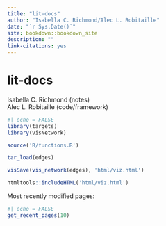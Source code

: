 ```yaml
---
title: "lit-docs"
author: "Isabella C. Richmond/Alec L. Robitaille"
date: "`r Sys.Date()`"
site: bookdown::bookdown_site
description: ""
link-citations: yes
---
```




# lit-docs  
Isabella C. Richmond (notes)  
Alec L. Robitaille (code/framework)


```r
#| echo = FALSE
library(targets)
library(visNetwork)

source('R/functions.R')

tar_load(edges)

visSave(vis_network(edges), 'html/viz.html')

htmltools::includeHTML('html/viz.html')
```


Most recently modified pages: 

```r
#| echo = FALSE
get_recent_pages(10)
```